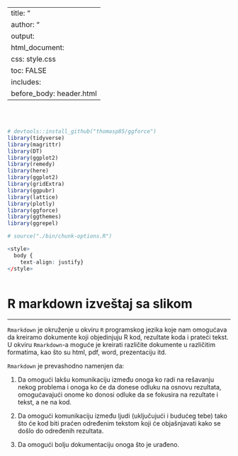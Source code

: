 
---
title: "<center><div class='mytitle'>R Markdown izveštaj</div></center>"
author: "<center><div class='mysubtitle'>Petar Bursać, Milutin Pejović</div></center>"
output:
  html_document:
      css: style.css
      toc: FALSE
      includes: 
        before_body: header.html
---

<br><br>

<div class="mycontent">


```r
# devtools::install_github("thomasp85/ggforce")
library(tidyverse)
library(magrittr)
library(DT)
library(ggplot2)
library(remedy)
library(here)
library(ggplot2)
library(gridExtra)
library(ggpubr)
library(lattice)
library(plotly)
library(ggforce)
library(ggthemes)
library(ggrepel)
```


```r
# source("./bin/chunk-options.R")
```


```r
<style>
  body {
    text-align: justify}
</style>
  
```


# R markdown izveštaj sa slikom
***

`Rmarkdown` je okruženje u okviru `R` programskog jezika koje nam omogućava da kreiramo dokumente koji objedinjuju R kod, rezultate koda i prateći tekst. U okviru `Rmarkdown`-a moguće je kreirati različite dokumente u različitim formatima, kao što su html, pdf, word, prezentaciju itd. 

`Rmarkdown` je prevashodno namenjen da:

1.  Da omogući lakšu komunikaciju između onoga ko radi na rešavanju nekog problema i onoga ko će da donese odluku na osnovu rezultata, omogućavajući onome ko donosi odluke da se fokusira na rezultate i tekst, a ne na kod. 

1.  Da omogući komunikaciju između ljudi (uključujući i budućeg tebe) tako što će kod biti praćen određenim tekstom koji će objašnjavati kako se došlo do određenih rezultata.
    
1.  Da omogući bolju dokumentaciju onoga što je urađeno.





<br><br><br>
</div>